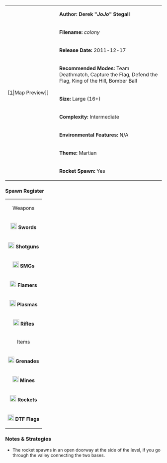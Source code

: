 {| border="1" cellpadding="2" width="800px"
|rowspan="9" width="150px"|[[File:Colony.png|thumb|center]|Map Preview]]
|'''Author: Derek "''JoJo''" Stegall'''
|-
|'''Filename:''' ''colony''
|-
| '''Release Date:''' 2011-12-17
|-
|'''Recommended Modes:''' Team Deathmatch, Capture the Flag, Defend the Flag, King of the Hill, Bomber Ball
|-
|'''Size:''' Large (16+)
|-
|'''Complexity:''' Intermediate
|-
|'''Environmental Features:''' N/A
|-
|'''Theme:''' Martian
|-
|'''Rocket Spawn:''' Yes
|}

=== Spawn Register ===
{| border="1" cellpadding="2" width="150px"
|colspan="2" align="center"|Weapons
|-
|[[File:Sword.png|20px]] '''Swords''' || 3
|-
|[[File:Shotgun.png|20px]] '''Shotguns''' || 4
|-
|[[File:Smg.png|20px]] '''SMGs''' || 7
|-
|[[File:Flamer.png|20px]] '''Flamers''' || 3
|-
|[[File:Plasma.png|20px]] '''Plasmas''' || 7
|-
| [[File:Rifle.png|20px]] '''Rifles''' || 5
|-
|colspan="2" align="center"|Items
|-
| [[File:Grenade.png|20px]] '''Grenades''' || 10
|-
| [[File:Mine.png|20px]] '''Mines''' || 6
|-
| [[File:Rocket.png|20px]] '''Rockets''' || 1
|-
| [[File:Flag.png|20px]] '''DTF Flags''' || 4
|}

=== Notes & Strategies ===

* The rocket spawns in an open doorway at the side of the level, if you go through the valley connecting the two bases.